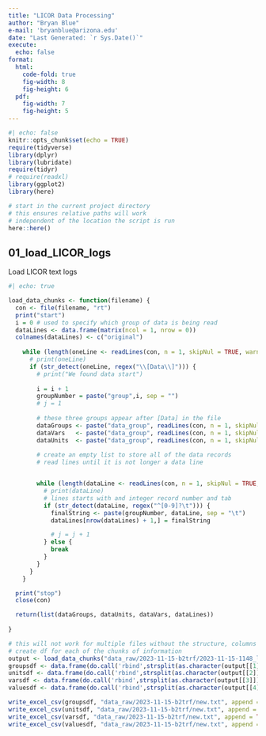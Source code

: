 ```yaml
---
title: "LICOR Data Processing"
author: "Bryan Blue"
e-mail: 'bryanblue@arizona.edu'
date: "Last Generated: `r Sys.Date()`"
execute:
  echo: false
format: 
  html:
    code-fold: true
    fig-width: 8
    fig-height: 6
  pdf:
    fig-width: 7
    fig-height: 5
---
```


```r
#| echo: false
knitr::opts_chunk$set(echo = TRUE)
require(tidyverse)
library(dplyr)
library(lubridate)
require(tidyr)
# require(readxl)
library(ggplot2)
library(here)

# start in the current project directory
# this ensures relative paths will work
# independent of the location the script is run
here::here()
```

## 01_load_LICOR_logs  
Load LICOR text logs

```r
#| echo: true

load_data_chunks <- function(filename) {
  con <- file(filename, "rt")
  print("start")
  i = 0 # used to specify which group of data is being read
  dataLines <- data.frame(matrix(ncol = 1, nrow = 0))
  colnames(dataLines) <- c("original")
  
    while (length(oneLine <- readLines(con, n = 1, skipNul = TRUE, warn = FALSE)) > 0) {
      # print(oneLine)
      if (str_detect(oneLine, regex("\\[Data\\]"))) {
        # print("We found data start")
        
        i = i + 1
        groupNumber = paste("group",i, sep = "")
        # j = 1
        
        # these three groups appear after [Data] in the file
        dataGroups <- paste("data_group", readLines(con, n = 1, skipNul = TRUE, warn = FALSE), sep = "\t")
        dataVars   <- paste("data_group", readLines(con, n = 1, skipNul = TRUE, warn = FALSE), sep = "\t")
        dataUnits  <- paste("data_group", readLines(con, n = 1, skipNul = TRUE, warn = FALSE), sep = "\t")
        
        # create an empty list to store all of the data records
        # read lines until it is not longer a data line


        while (length(dataLine <- readLines(con, n = 1, skipNul = TRUE, warn = FALSE)) > 0) {
          # print(dataLine)
          # lines starts with and integer record number and tab
          if (str_detect(dataLine, regex("^[0-9]?\t"))) { 
            finalString <- paste(groupNumber, dataLine, sep = "\t")
            dataLines[nrow(dataLines) + 1,] = finalString

            # j = j + 1
          } else {
            break
          }
        }
      }
    } 

  print("stop")
  close(con) 

  return(list(dataGroups, dataUnits, dataVars, dataLines))
  
}

# this will not work for multiple files without the structure, columns
# create df for each of the chunks of information
output <- load_data_chunks("data_raw/2023-11-15-b2trf/2023-11-15-1148_logdata")
groupsdf <- data.frame(do.call('rbind',strsplit(as.character(output[[1]]),'\t',fixed=TRUE)))
unitsdf <- data.frame(do.call('rbind',strsplit(as.character(output[[2]]),'\t',fixed=TRUE)))
varsdf <- data.frame(do.call('rbind',strsplit(as.character(output[[3]]),'\t',fixed=TRUE)))
valuesdf <- data.frame(do.call('rbind',strsplit(as.character(output[[4]][,1]),'\t',fixed=TRUE)))

write_excel_csv(groupsdf, "data_raw/2023-11-15-b2trf/new.txt", append = TRUE, col_names = FALSE)
write_excel_csv(unitsdf, "data_raw/2023-11-15-b2trf/new.txt", append = TRUE, col_names = FALSE)
write_excel_csv(varsdf, "data_raw/2023-11-15-b2trf/new.txt", append = TRUE, col_names = FALSE)
write_excel_csv(valuesdf, "data_raw/2023-11-15-b2trf/new.txt", append = TRUE, col_names = FALSE)

```
